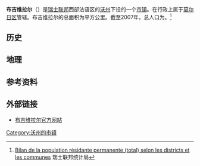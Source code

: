 {{瑞士市镇信息框
 | 市镇名称= 布吉维拉尔
 | 原文名称= {{lang|fr|Bougy-Villars}}
 | 图片    = PanoramaBougy2.JPG
 | 纹章 = Bougy-Villars-coat of arms.svg
 | 语言    = [[法语|法语]]
 | 所属州  = 沃州
 | iso-code-region = 
 | 所属区  = [[莫尔日区|莫尔日区]]
 | lat_d=46|lat_m=29|lat_NS=N|long_d=6|long_m=21|long_EW=E
 | 邮政编码        = 1172
 | 市镇代码        = 5426
 | 面积            = 1.77<!-- km2 -->
 | 平均海拔        =  550
 | 人口            = 434
 | 主页  = www.bougy-villars.ch
 | 市镇长           = Richard Gerritsen
 | 相邻市镇        = 
 | 友好城市        = 
|地图文件          = Karte Gemeinde Bougy-Villars 2011.png
}}
'''布吉维拉尔'''（{{lang-fr|Bougy-Villars}}）是[[瑞士联邦|瑞士联邦]]西部法语区的[[沃州|沃州]]下设的一个[[瑞士市镇|市镇]]。在行政上属于[[莫尔日区|莫尔日区]]管辖。布吉维拉尔的总面积为{{smn|1.77|5|100}}平方公里。截至2007年，总人口为{{smn|434|6}}。<ref>{{fr}}[http://www.bfs.admin.ch/bfs/portal/fr/index/themen/01/02/blank/key/raeumliche_verteilung/kantone__gemeinden.Document.67256.xls Bilan de la population résidante permanente (total) selon les districts et les communes] {{webarchive|url=https://web.archive.org/web/20160324190010/http://www.bfs.admin.ch/bfs/portal/fr/index/themen/01/02/blank/key/raeumliche_verteilung/kantone__gemeinden.Document.67256.xls |date=2016-03-24 }} 瑞士联邦统计局</ref>

==历史==

==地理==

==参考资料==
{{reflist}}

==外部链接==
*{{fr}}[http://www.bougy-villars.ch 布吉维拉尔官方网站] {{Wayback|url=http://www.bougy-villars.ch/ |date=20201128185407 }}

{{DEFAULTSORT:Bougy-Villars}}
{{沃州莫尔日区行政区划}}
[[Category:沃州的市镇|Category:沃州的市镇]]
